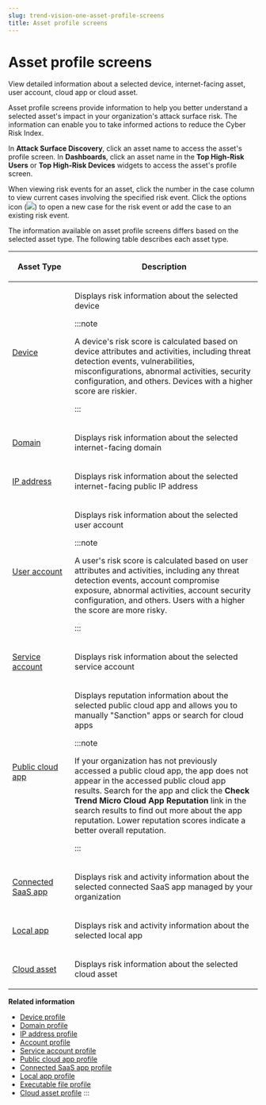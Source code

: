 ```yaml
---
slug: trend-vision-one-asset-profile-screens
title: Asset profile screens
---
```

# Asset profile screens

View detailed information about a selected device, internet-facing asset, user account, cloud app or cloud asset.

Asset profile screens provide information to help you better understand a selected asset's impact in your organization's attack surface risk. The information can enable you to take informed actions to reduce the Cyber Risk Index.

In **Attack Surface Discovery**, click an asset name to access the asset's profile screen. In **Dashboards**, click an asset name in the **Top High-Risk Users** or **Top High-Risk Devices** widgets to access the asset's profile screen.

When viewing risk events for an asset, click the number in the case column to view current cases involving the specified risk event. Click the options icon (![](/images/options=ddb0b67f-0654-4aa5-8bc7-48ec554c5448.webp)) to open a new case for the risk event or add the case to an existing risk event.

The information available on asset profile screens differs based on the selected asset type. The following table describes each asset type.

<table>
<colgroup>
<col style="width: 25%" />
<col style="width: 75%" />
</colgroup>
<thead>
<tr>
<th><p>Asset Type</p></th>
<th><p>Description</p></th>
</tr>
</thead>
<tbody>
<tr>
<td><p><a href="trend-vision-one-device-profile">Device</a></p></td>
<td><p>Displays risk information about the selected device</p>


:::note

<p>A device's risk score is calculated based on device attributes and activities, including threat detection events, vulnerabilities, misconfigurations, abnormal activities, security configuration, and others. Devices with a higher score are riskier.</p>


:::

</td>
</tr>
<tr>
<td><p><a href="trend-vision-one-domain-profile">Domain</a></p></td>
<td><p>Displays risk information about the selected internet-facing domain</p></td>
</tr>
<tr>
<td><p><a href="trend-vision-one-ip-address-profile">IP address</a></p></td>
<td><p>Displays risk information about the selected internet-facing public IP address</p></td>
</tr>
<tr>
<td><p><a href="trend-vision-one-account-profile">User account</a></p></td>
<td><p>Displays risk information about the selected user account</p>


:::note

<p>A user's risk score is calculated based on user attributes and activities, including any threat detection events, account compromise exposure, abnormal activities, account security configuration, and others. Users with a higher the score are more risky.</p>


:::

</td>
</tr>
<tr>
<td><p><a href="trend-vision-one-service-account-profile">Service account</a></p></td>
<td><p>Displays risk information about the selected service account</p></td>
</tr>
<tr>
<td><p><a href="trend-vision-one-cloud-app-profile">Public cloud app</a></p></td>
<td><p>Displays reputation information about the selected public cloud app and allows you to manually "Sanction" apps or search for cloud apps</p>


:::note

<p>If your organization has not previously accessed a public cloud app, the app does not appear in the accessed public cloud app results. Search for the app and click the <strong>Check Trend Micro Cloud App Reputation</strong> link in the search results to find out more about the app reputation. Lower reputation scores indicate a better overall reputation.</p>


:::

</td>
</tr>
<tr>
<td><p><a href="trend-vision-one-connected-saas-app-profile">Connected SaaS app</a></p></td>
<td><p>Displays risk and activity information about the selected connected SaaS app managed by your organization</p></td>
</tr>
<tr>
<td><p><a href="trend-vision-one-local-app-profile">Local app</a></p></td>
<td><p>Displays risk and activity information about the selected local app</p></td>
</tr>
<tr>
<td><p><a href="trend-vision-one-cloud-asset-profile">Cloud asset</a></p></td>
<td><p>Displays risk information about the selected cloud asset</p></td>
</tr>
</tbody>
</table>

**Related information**

- [Device profile](device-profile.md "View detailed information about a selected device and take actions to mitigate the device's effect on the Cyber Risk Index.")
- [Domain profile](domain-profile.md "View detailed information about a selected domain and how the domain affects the Cyber Risk Index.")
- [IP address profile](ip-address-profile.md "View detailed information about a selected IP address and how the IP address affects the Cyber Risk Index.")
- [Account profile](account-profile.md "An account profile in Threat and Exposure Management details a user account's risk score, cloud activities, and device associations.")
- [Service account profile](service-account-profile.md "The service account profile screen details the account risk score, cloud activities, and device associations.")
- [Public cloud app profile](cloud-app-profile.md "A public cloud app profile details the reputation of a public cloud application as determined by Trend Micro experts and how often your organization accesses the app.")
- [Connected SaaS app profile](connected-saas-app-profile.md "Connected SaaS apps are SaaS apps managed by your organization and analyzed by Trend Vision One.")
- [Local app profile](local-app-profile.md "View detailed information about a selected local app.")
- [Executable file profile](executable-file-profile.md "View detailed information about a selected executable file related to a detected local app.")
- [Cloud asset profile](cloud-asset-profile.md "View detailed information about a selected cloud asset.")
:::
